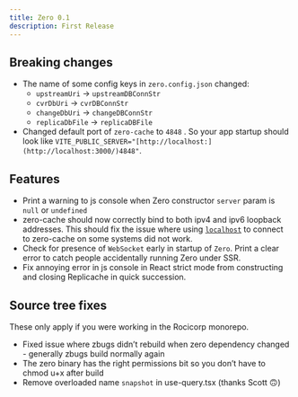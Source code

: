 ```yaml
---
title: Zero 0.1
description: First Release
---
```


## Breaking changes

- The name of some config keys in `zero.config.json` changed:
  - `upstreamUri` → `upstreamDBConnStr`
  - `cvrDbUri` → `cvrDBConnStr`
  - `changeDbUri` → `changeDBConnStr`
  - `replicaDbFile` → `replicaDBFile`
- Changed default port of `zero-cache` to `4848` . So your app startup should look  like `VITE_PUBLIC_SERVER="[http://localhost:](http://localhost:3000/)4848"`.

## Features

- Print a warning to js console when Zero constructor `server` param is `null` or `undefined`
- zero-cache should now correctly bind to both ipv4 and ipv6 loopback addresses. This should fix the issue where using [`localhost`](http://localhost) to connect to zero-cache on some systems did not work.
- Check for presence of `WebSocket` early in startup of `Zero`. Print a clear error to catch people accidentally running Zero under SSR.
- Fix annoying error in js console in React strict mode from constructing and closing Replicache in quick succession.

## Source tree fixes

These only apply if you were working in the Rocicorp monorepo.

- Fixed issue where zbugs didn’t rebuild when zero dependency changed - generally zbugs build normally again
- The zero binary has the right permissions bit so you don’t have to chmod u+x after build
- Remove overloaded name `snapshot` in use-query.tsx (thanks Scott 🙃)